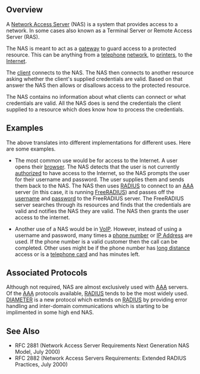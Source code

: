 == Overview ==
A [[Network Access Server]] (NAS) is a system that provides access to a network.  In some cases also known as a Terminal Server or Remote Access Server (RAS).

The NAS is meant to act as a [[Gateway_(telecommunications) | gateway]] to guard access to a protected resource. This can be anything from a [[telephone]] [[Telecommunications_network | network]], to [[computer_printer | printers]], to the [[Internet]]. 

The [[Client_(computing) | client]] connects to the NAS. The NAS then connects to another resource asking whether the client's supplied credentials are valid. Based on that answer the NAS then allows or disallows access to the protected resource.

The NAS contains no information about what clients can connect or what credentials are valid. All the NAS does is send the credentials the client supplied to a resource which does know how to process the credentials.

== Examples ==
The above translates into different implementations for different uses. Here are some examples.

*The most common use would be for access to the Internet. A user opens their [[web_browser | browser]]. The NAS detects that the user is not currently [[authorized]] to have access to the Internet, so the NAS prompts the user for their username and password. The user supplies them and sends them back to the NAS. The NAS then uses [[RADIUS]] to connect to an [[AAA]] server (in this case,  it is running [[FreeRADIUS]]) and passes off the [[username]] and [[password]] to the FreeRADIUS server. The FreeRADIUS server searches through its resources and finds that the credentials are valid and notifies the NAS they are valid. The NAS then grants the user access to the internet.

*Another use of a NAS would be in [[VoIP]]. However, instead of using a username and password, many times a [[phone number]] or [[IP Address]] are used. If the phone number is a valid customer then the call can be completed. Other uses might be if the phone number has [[long distance]] access or is a [[telephone card]] and has minutes left.

== Associated Protocols ==
Although not required, NAS are almost exclusively used with [[AAA]] servers. Of the [[AAA]] protocols available, [[RADIUS]] tends to be the most widely used. [[DIAMETER]] is a new protocol which extends on [[RADIUS]] by providing error handling and inter-domain communications which is starting to be implimented in some high end NAS.

==See Also==
* RFC 2881 (Network Access Server Requirements Next Generation NAS Model, July 2000)
* RFC 2882 (Network Access Servers Requirements: Extended RADIUS Practices, July 2000)